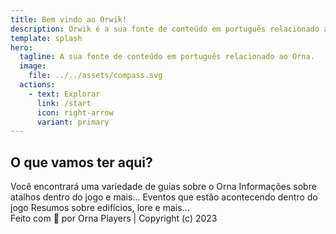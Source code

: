 ```yaml
---
title: Bem vindo ao Orwik!
description: Orwik é a sua fonte de conteúdo em português relacionado ao Orna. 
template: splash
hero:
  tagline: A sua fonte de conteúdo em português relacionado ao Orna. 
  image:
    file: ../../assets/compass.svg
  actions:
    - text: Explorar
      link: /start
      icon: right-arrow
      variant: primary
---
```



## O que vamos ter aqui?

<CardGrid>
	<Card title="Guias" icon="document">
		Você encontrará uma variedade de guias sobre o Orna
	</Card>
	<Card title="Informações" icon="information">
		Informações sobre atalhos dentro do jogo e mais...
	</Card>
	<Card title="Eventos" icon="star">
		Eventos que estão acontecendo dentro do jogo
	</Card>
	<Card title="Mundo Orna" icon="open-book">
		Resumos sobre edifícios, lore e mais...
	</Card>
</CardGrid>

<footer>Feito com 💞 por Orna Players | Copyright (c) 2023</footer>